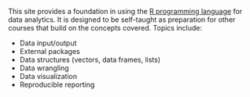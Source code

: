 This site provides a foundation in using the [R programming
language](https://www.r-project.org/) for data analytics. It is designed
to be self-taught as preparation for other courses that build on the
concepts covered. Topics include:

  - Data input/output
  - External packages
  - Data structures (vectors, data frames, lists)
  - Data wrangling
  - Data visualization
  - Reproducible reporting

